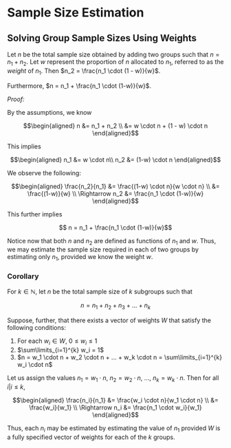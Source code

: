 # Sample Size Estimation

## Solving Group Sample Sizes Using Weights

Let $n$ be the total sample size obtained by adding two groups such that $n = n_1 + n_2$.  Let $w$ represent the proportion of $n$ allocated to $n_1$, referred to as the _weight_ of $n_1$.  Then $n_2 = \frac{n_1 \cdot (1 - w)}{w}$.

Furthermore, $n = n_1 + \frac{n_1 \cdot (1-w)}{w}$. 

_Proof:_

By the assumptions, we know

$$\begin{aligned}
n &= n_1 + n_2 \\
  &= w \cdot n + (1 - w) \cdot n
\end{aligned}$$

This implies

$$\begin{aligned}
n_1 &= w \cdot n\\
n_2 &= (1-w) \cdot n
\end{aligned}$$

We observe the following:

$$\begin{aligned}
\frac{n_2}{n_1} 
  &= \frac{(1-w) \cdot n}{w \cdot n} \\
  &= \frac{(1-w)}{w} \\
\Rightarrow n_2 &= \frac{n_1 \cdot (1-w)}{w}
\end{aligned}$$

This further implies

$$ n = n_1 + \frac{n_1 \cdot (1-w)}{w}$$

Notice now that both $n$ and $n_2$ are defined as functions of $n_1$ and $w$. Thus, we may estimate the sample size required in each of two groups by estimating only $n_1$, provided we know the weight $w$.

### Corollary

For $k \in \mathbb{N}$, let $n$ be the total sample size of $k$ subgroups such that 

$$n = n_1 + n_2 + n_3 + ... + n_k$$

Suppose, further, that there exists a vector of weights $W$ that satisfy the following conditions:

1. For each $w_i \in W$, $0 \leq w_i \leq 1$
2. $\sum\limits_{i=1}^{k} w_i = 1$
3. $n = w_1 \cdot n + w_2 \cdot n + ... + w_k \cdot n = \sum\limits_{i=1}^{k} w_i \cdot n$

Let us assign the values $n_1 = w_1 \cdot n$, $n_2 = w_2 \cdot n$, ..., $n_k = w_k \cdot n$. Then for all $i | i \leq k$, 

$$\begin{aligned}
\frac{n_i}{n_1} &= \frac{w_i \cdot n}{w_1 \cdot n} \\
                &= \frac{w_i}{w_1} \\
\Rightarrow n_i &= \frac{n_1 \cdot w_i}{w_1}
\end{aligned}$$

Thus, each $n_i$ may be estimated by estimating the value of $n_1$ provided $W$ is a fully specified vector of weights for each of the $k$ groups.
